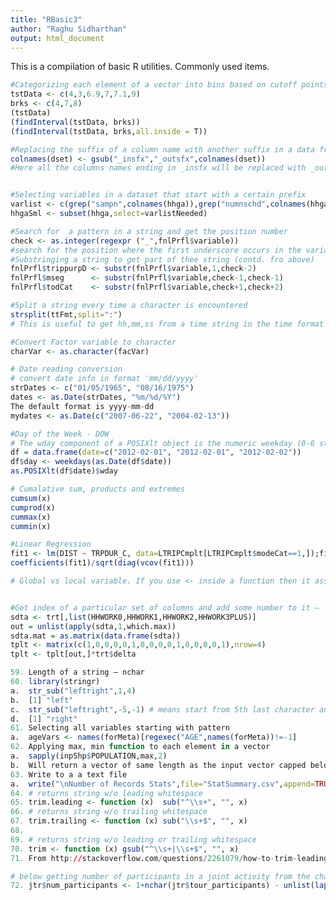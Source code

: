```yaml
---
title: "RBasic3"
author: "Raghu Sidharthan"
output: html_document
---
```


This is a compilation of basic R utilities. Commonly used items.

```r
#Categorizing each element of a vector into bins based on cutoff points
tstData <- c(4,3,6.9,7,7.1,9)
brks <- c(4,7,8)
(tstData)
(findInterval(tstData, brks))
(findInterval(tstData, brks,all.inside = T))
```

```r
#Replacing the suffix of a column name with another suffix in a data frame
colnames(dset) <- gsub("_insfx","_outsfx",colnames(dset))
#Here all the columns names ending in _insfx will be replaced with _outsfx


#Selecting variables in a dataset that start with a certain prefix
varlist <- c(grep("sampn",colnames(hhga)),grep("numnschd",colnames(hhga)))
hhgaSml <- subset(hhga,select=varlistNeeded)

#Search for  a pattern in a string and get the position number
check <- as.integer(regexpr ("_",fnlPrfl$variable)) 
#search for the position where the first underscore occurs in the variable fnlPrfl$variable
#Substringing a string to get part of thee string (contd. fro above)
fnlPrfl$trippurpD <- substr(fnlPrfl$variable,1,check-2)
fnlPrfl$mseg      <- substr(fnlPrfl$variable,check-1,check-1)
fnlPrfl$todCat    <- substr(fnlPrfl$variable,check+1,check+2)

#Split a string every time a character is encountered
strsplit(ttFmt,split=":")
# This is useful to get hh,mm,ss from a time string in the time format

#Convert Factor variable to character
charVar <- as.character(facVar)

# Date reading conversion
# convert date info in format 'mm/dd/yyyy'
strDates <- c("01/05/1965", "08/16/1975")
dates <- as.Date(strDates, "%m/%d/%Y")
The default format is yyyy-mm-dd
mydates <- as.Date(c("2007-06-22", "2004-02-13"))

#Day of the Week - DOW 
# The wday component of a POSIXlt object is the numeric weekday (0-6 starting on Sunday).
df = data.frame(date=c("2012-02-01", "2012-02-01", "2012-02-02")) 
df$day <- weekdays(as.Date(df$date))
as.POSIXlt(df$date)$wday

# Cumalative sum, products and extremes
cumsum(x)
cumprod(x)
cummax(x)
cummin(x)

#Linear Regression
fit1 <- lm(DIST ~ TRPDUR_C, data=LTRIPCmplt[LTRIPCmplt$modeCat==1,]);fit1
coefficients(fit1)/sqrt(diag(vcov(fit1)))

# Global vs local variable. If you use <- inside a function then it assigns to local. IF you use <<- then it assigns to global variable


#Get index of a particular set of columns and add some number to it – 
sdta <- trt[,list(HHWORK0,HHWORK1,HHWORK2,HHWORK3PLUS)]
out = unlist(apply(sdta,1,which.max))
sdta.mat = as.matrix(data.frame(sdta))
tplt <- matrix(c(1,0,0,0,0,1,0,0,0,0,1,0,0,0,0,1),nrow=4)
tplt <- tplt[out,]*trt$delta


```

```r
59.	Length of a string – nchar
60.	library(stringr)
a.	str_sub("leftright",1,4)
b.	[1] "left"
c.	str_sub("leftright",-5,-1) # means start from 5th last character and go to the 1st last character
d.	[1] "right"
61.	Selecting all variables starting with pattern
a.	ageVars <- names(forMeta)[regexec("AGE",names(forMeta))!=-1]
62.	Applying max, min function to each element in a vector
a.	sapply(inpShp$POPULATION,max,2)
b.	Will return a vector of same length as the input vector capped below at 2.
63.	Write to a a text file
a.	write("\nNumber of Records Stats",file="StatSummary.csv",append=TRUE)
64.	# returns string w/o leading whitespace
65.	trim.leading <- function (x)  sub("^\\s+", "", x)
66.	# returns string w/o trailing whitespace
67.	trim.trailing <- function (x) sub("\\s+$", "", x)
68.	
69.	# returns string w/o leading or trailing whitespace
70.	trim <- function (x) gsub("^\\s+|\\s+$", "", x)
71.	From http://stackoverflow.com/questions/2261079/how-to-trim-leading-and-trailing-whitespace-in-r

# below getting number of participants in a joint activity from the character string
72. jtr$num_participants <- 1+nchar(jtr$tour_participants) - unlist(lapply(gsub(" ", "", jtr$tour_participants, fixed = TRUE),nchar))
```
